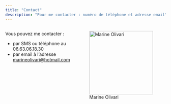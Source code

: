 ```yaml
---
title: "Contact"
description: "Pour me contacter : numéro de téléphone et adresse email"
---
```


:::: {style="display: grid; grid-template-columns: 1fr 1fr; grid-column-gap: 10px;"}

::: {}

Vous pouvez me contacter :

- par SMS ou téléphone au 06.63.06.18.30
- par email à l'adresse [marineolivari@hotmail.com](mailto:marineolivari@hotmail.com)

:::

::: {}

![Marine Olivari](img/marine_danse_battement.jpg){ width=200px }


:::

::::
